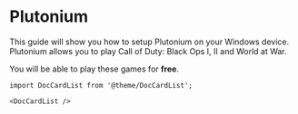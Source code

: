 # Plutonium

This guide will show you how to setup Plutonium on your Windows device. Plutonium allows you to play Call of Duty: Black Ops I, II and World at War. 

You will be able to play these games for **free**.

```mdx-code-block
import DocCardList from '@theme/DocCardList';

<DocCardList />
```
